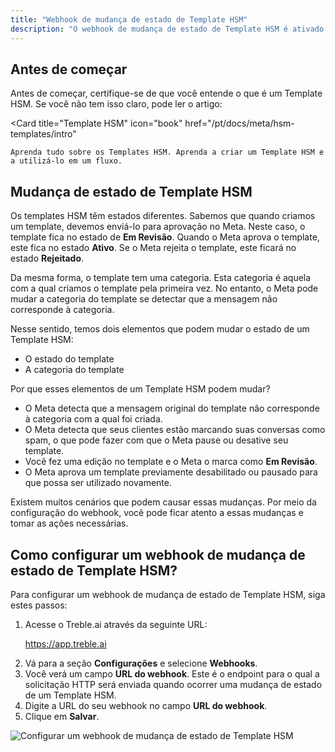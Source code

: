 ```yaml
---
title: "Webhook de mudança de estado de Template HSM"
description: "O webhook de mudança de estado de Template HSM é ativado quando um usuário muda o estado de um Template HSM. Aprenda a configurá-los neste artigo."
---
```


## Antes de começar

Antes de começar, certifique-se de que você entende o que é um Template HSM. Se você não tem isso claro, pode ler o artigo:

<Card 
    title="Template HSM" 
    icon="book"
    href="/pt/docs/meta/hsm-templates/intro"
>
    Aprenda tudo sobre os Templates HSM. Aprenda a criar um Template HSM e a utilizá-lo em um fluxo.
</Card>

## Mudança de estado de Template HSM

Os templates HSM têm estados diferentes. Sabemos que quando criamos um template, devemos enviá-lo para aprovação no Meta. Neste caso, o template fica no estado de **Em Revisão**. Quando o Meta aprova o template, este fica no estado **Ativo**. Se o Meta rejeita o template, este ficará no estado **Rejeitado**.

Da mesma forma, o template tem uma categoria. Esta categoria é aquela com a qual criamos o template pela primeira vez. No entanto, o Meta pode mudar a categoria do template se detectar que a mensagem não corresponde à categoria.

Nesse sentido, temos dois elementos que podem mudar o estado de um Template HSM:

- O estado do template
- A categoria do template

Por que esses elementos de um Template HSM podem mudar?

- O Meta detecta que a mensagem original do template não corresponde à categoria com a qual foi criada.
- O Meta detecta que seus clientes estão marcando suas conversas como spam, o que pode fazer com que o Meta pause ou desative seu template.
- Você fez uma edição no template e o Meta o marca como **Em Revisão**.
- O Meta aprova um template previamente desabilitado ou pausado para que possa ser utilizado novamente.

Existem muitos cenários que podem causar essas mudanças. Por meio da configuração do webhook, você pode ficar atento a essas mudanças e tomar as ações necessárias.

## Como configurar um webhook de mudança de estado de Template HSM?

Para configurar um webhook de mudança de estado de Template HSM, siga estes passos:

1. Acesse o Treble.ai através da seguinte URL: <a class="article-link" href="https://app.treble.ai"><p>https://app.treble.ai</p><Icon icon="arrow-up-right-from-square" iconType="solid" /></a>
2. Vá para a seção **Configurações** e selecione **Webhooks**.
3. Você verá um campo **URL do webhook**. Este é o endpoint para o qual a solicitação HTTP será enviada quando ocorrer uma mudança de estado de um Template HSM.
4. Digite a URL do seu webhook no campo **URL do webhook**.
5. Clique em **Salvar**.

<img src="/images/change-state-1.gif" alt="Configurar um webhook de mudança de estado de Template HSM" /> 